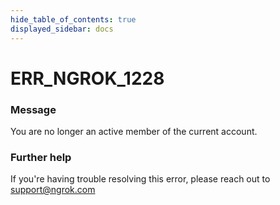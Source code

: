 ```yaml
---
hide_table_of_contents: true
displayed_sidebar: docs
---
```



# ERR_NGROK_1228

### Message

You are no longer an active member of the current account.

<ErrorDetails error="err_ngrok_1228" />

### Further help

If you're having trouble resolving this error, please reach out to [support@ngrok.com](mailto:support@ngrok.com?subject=Help%20with%20ERR_NGROK_1228)

